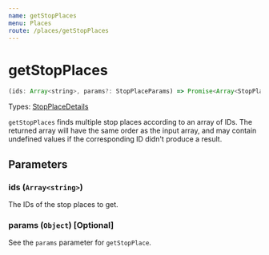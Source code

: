 ```yaml
---
name: getStopPlaces
menu: Places
route: /places/getStopPlaces
---
```


# getStopPlaces

```javascript
(ids: Array<string>, params?: StopPlaceParams) => Promise<Array<StopPlaceDetails | void>>
```

Types: [StopPlaceDetails](flow-types/StopPlace.js)

`getStopPlaces` finds multiple stop places according to an array of IDs. The returned array will have the same order as the input array, and may contain undefined values if the corresponding ID didn't produce a result.

## Parameters

### ids (`Array<string>`)

The IDs of the stop places to get.

### params (`Object`) [Optional]

See the `params` parameter for `getStopPlace`.
